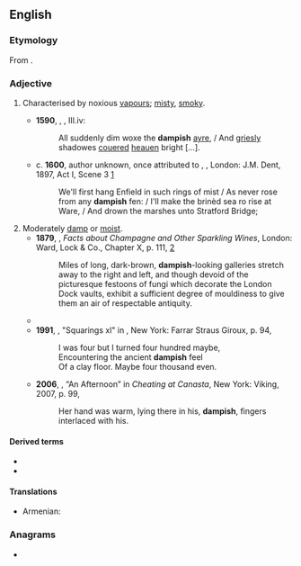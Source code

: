 ==English==

===Etymology===
From {{suffix|damp|ish|lang=en}}.

===Adjective===
{{en-adj}}

# {{lb|en|obsolete}} Characterised by noxious [[vapour]]s; [[misty]], [[smoky]].
#* '''1590''', {{w|Edmund Spenser}}, ''{{w|The Faerie Queene}}'', III.iv:
#*: All suddenly dim woxe the '''dampish''' [[air|ayre]], / And [[grisly|griesly]] shadowes [[covered|couered]] [[heaven|heauen]] bright [...].
#* c. '''1600''', author unknown, once attributed to {{w|William Shakespeare}}, ''{{w|The Merry Devil of Edmonton}}'', London: J.M. Dent, 1897, Act I, Scene 3 [https://archive.org/details/merrydevilofedmo00fabe]
#*: We'll first hang Enfield in such rings of mist / As never rose from any '''dampish''' fen: / I'll make the brinèd sea ro rise at Ware, / And drown the marshes unto Stratford Bridge;
# Moderately [[damp]] or [[moist]].
#* '''1879''', {{w|Henry Vizetelly}}, ''Facts about Champagne and Other Sparkling Wines'', London: Ward, Lock & Co., Chapter X, p. 111, [https://archive.org/details/b21528317]
#*: Miles of long, dark-brown, '''dampish'''-looking galleries stretch away to the right and left, and though devoid of the picturesque festoons of fungi which decorate the London Dock vaults, exhibit a sufficient degree of mouldiness to give them an air of respectable antiquity.
#* {{quote-text|lang=en|year=1938|author={{w|George Orwell}}|title={{w|Homage to Catalonia}}|chapter=6|url=http://www.gutenberg.net.au/ebooks02/0201111h.html|passage=I remember very clearly the feeling of sitting there reading it; the '''dampish''' clay of the trench bottom underneath me, the constant shifting of my legs out of the way as men hurried stopping down the trench, the crack-crack-crack of bullets a foot or two overhead.}}
#* '''1991''', {{w|Seamus Heaney}}, "Squarings xl" in ''{{w|Seeing Things}}'', New York: Farrar Straus Giroux, p. 94,
#*: I was four but I turned four hundred maybe,
#*: Encountering the ancient '''dampish''' feel
#*: Of a clay floor. Maybe four thousand even.
#* '''2006''', {{w|William Trevor}}, “An Afternoon” in ''Cheating at Canasta'', New York: Viking, 2007, p. 99,
#*: Her hand was warm, lying there in his, '''dampish''', fingers interlaced with his.

====Derived terms====
* {{l|en|dampishly}}
* {{l|en|dampishness}}

====Translations====
{{trans-top|moderately damp or moist}}
* Armenian: {{t+|hy|խոնավավուն}}
{{trans-mid}}
{{trans-bottom}}

===Anagrams===
* {{anagrams|en|a=adhimps|amphids|phasmid}}